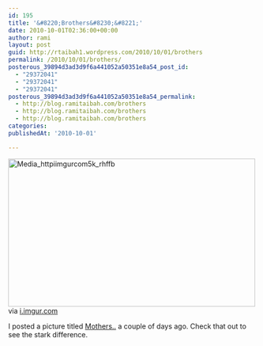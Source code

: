 ```yaml
---
id: 195
title: '&#8220;Brothers&#8230;&#8221;'
date: 2010-10-01T02:36:00+00:00
author: rami
layout: post
guid: http://rtaibah1.wordpress.com/2010/10/01/brothers
permalink: /2010/10/01/brothers/
posterous_39894d3ad3d9f6a441052a50351e8a54_post_id:
  - "29372041"
  - "29372041"
  - "29372041"
posterous_39894d3ad3d9f6a441052a50351e8a54_permalink:
  - http://blog.ramitaibah.com/brothers
  - http://blog.ramitaibah.com/brothers
  - http://blog.ramitaibah.com/brothers
categories:
publishedAt: '2010-10-01'

---
```

<div class="posterous_bookmarklet_entry">
  <div class='p_embed p_image_embed'>
    <a href="http://139.59.20.41/wp-content/uploads/2011/12/media_httpiimgurcom5k_rhffb-scaled1000.jpg"><img alt="Media_httpiimgurcom5k_rhffb" height="299" src="http://139.59.20.41/wp-content/uploads/2011/12/media_httpiimgurcom5k_rhffb-scaled1000.jpg?w=300" width="500" /></a>
  </div>
  
  <div class="posterous_quote_citation">
    via <a href="http://i.imgur.com/5kYnJ.jpg">i.imgur.com</a>
  </div>
  
  <p />
  
  <div class="posterous_quote_citation">
    I posted a picture titled <a href="http://blog.ramitaibah.com/mothers>">Mothers..</a> a couple of days ago. Check that out to see the stark difference.
  </div>
  
  <p>
    &nbsp;
  </p>
</div>

